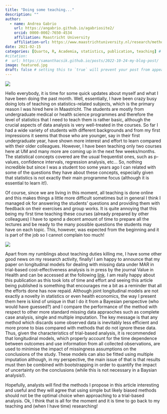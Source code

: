 ```yaml
---
title: "Doing some teaching..."
description: ""
author:
  - name: Andrea Gabrio
    url: https://angabrio.github.io/agabriosite2/
    orcid: 0000-0002-7650-4534
    affiliation: Maastricht University
    affiliation-url: https://www.maastrichtuniversity.nl/research/methodology-and-statistics
date: 2021-02-15
categories: [Quarto, R, Academia, statistics, publication, teaching] # self-defined categories
#citation: 
#  url: https://samanthacsik.github.io/posts/2022-10-24-my-blog-post/ 
image: featured.jpg
draft: false # setting this to `true` will prevent your post from appearing on your listing page until you're ready!
---
```


![](featured.jpg){fig-align="center"}

Hello everybody, it is time for some quick updates about myself and what I have been doing the past month. Well, essentially, I have been crazy busy doing
lots of teaching on statistics-related subjects, which is the primary reason I was hired here in Maastricht. The students are mostly from undergraduate medical or health science programmes and therefore the level of statistics that I need to teach them is rather basic, although the crucial aspects of data analysis is very well-treated in the courses. So far I had a wide variety of students with different backgrounds and from my first impressions it seems that those who are younger, say in their first undergraduate year, have shown more interest and effort to learn compared with their older colleagues. However, I have been teaching only two courses here at UM and many more are coming up in the next few weeks/months. The statistical concepts covered are the usual frequentist ones, such as p-values, confidence intervals, regression analysis, etc... So, nothing incredible but since I was a student too some years ago I can related with some of the questions they have about these concepts, especially given that statistics is not exactly their main programme focus (although it is essential to learn it!).

Of course, since we are living in this moment, all teaching is done online and this makes things a little more difficult sometimes but in general I think I managed ok for answering the students' questions and providing them with feedback on their exercises and group works. It is quite annoying that this being my first time teaching these courses (already prepared by other colleagues) I have to spend a decent amount of time 
to prepare all the lectures and be ready to the many possible questions the students may have on each topic. This, however, was expected from the beginning and it is part of the job so I cannot complain too much!

![](https://media.giphy.com/media/loYJaFoIZTqNSsqZP5/giphy.gif){fig-align="center"}

Apart from my rumblings about teaching duties killing me, I have some other good news on my research activity, finally! I am happy to announce that my paper on 
longitudinal models for dealing with missing data under MAR in trial-based cost-effectiveness analysis is in press by the journal Value in Health and can be accessed at the following [link](https://www.sciencedirect.com/science/article/pii/S1098301521000425).
I am really happy about this publication as this took lots of time and effort and seeing this article being published is something that encourages me a bit as a reminder that all the efforts done has now repaid. Although joint longitudinal models 
are not exactly a novelty in statistics or even health economics, the way I present them here is kind of unique in that I do it from a Bayesian perspective (who would have guessed?) and I compare the performance of the method with respect to other more 
standard missing data appraoches such as complete case analysis, single and multiple imputation. The key message is that any method which discards some observed data is inevitably less efficient and more prone to bias compared with methods that do not ignore these data. Thus, given the characteristics of trial-based analysis, it is recommended that longitudinal models, which properly account for the time dependence between outcomes and use information from all collected observations, are used to minimise the impact of missingness assumptions on the conclusions of the study. These models can also be fitted using multiple imputation although, in my perspective, the main issue of that is that results must then be combined with bootstrapping in order to quantify the impact of uncertainty on the conclusions (while this is not necessary in a Baysian analysis!). 

Hopefully, analysts will find the methods I propose in this article interesting and useful and they will agree that using simple but likely biased methods should not be the optimal choice when approaching to a trial-based analysis. Ok, I think that is all for the moment and it is time to go back to my teaching and (when I have time) researching!
